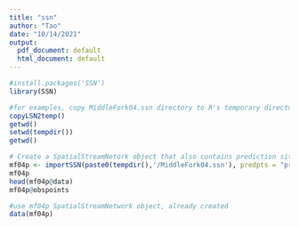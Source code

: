 ---
title: "ssn"
author: "Tao"
date: "10/14/2021"
output:
  pdf_document: default
  html_document: default
---

```{r}
#install.packages('SSN')
library(SSN)
```

```{r}
#for examples, copy MiddleFork04.ssn directory to R's temporary directory
copyLSN2temp()
getwd()
setwd(tempdir())
getwd()
```

```{r}
# Create a SpatialStreamNetork object that also contains prediction sites
mf04p <- importSSN(paste0(tempdir(),'/MiddleFork04.ssn'), predpts = "pred1km", o.write = TRUE)
mf04p
head(mf04p@data)
mf04p@obspoints

```

```{r}
#use mf04p SpatialStreamNetwork object, already created
data(mf04p)
```

